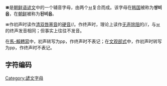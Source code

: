 {{unreferenced|time=2015-06-15T15:10:18+00:00}}
'''ㅃ'''是[[朝鲜语|朝鲜语]][[谚文|谚文]]中的一个辅音字母，由两个[[ㅂ|ㅂ]]复合而成。该字母在[[韩国|韩国]]被称为'''쌍비읍'''，在[[朝鲜|朝鲜]]被称为'''된비읍'''。

ㅃ作初声时读作[[清双唇塞音|清双唇塞音]]的[[硬音|硬音]]/{{IPA|ˀp}}/。作终声时，理论上读作[[无声除阻|无声除阻]]的/{{IPA|p ̚}}/，与[[ㅂ|ㅂ]]的终声发音相同；但事实上往往不发音。

在[[馬科恩-賴肖爾轉寫系統|馬-賴轉寫]]中，初声转写为pp，作终声时不表记；在[[文化观光部2000年式|文观部式]]中，作初声时转写为pp，作终声时不表记。

== 字符编码 ==
{{諺文輔音字母編碼|
| 닿소리=ㅃ | 닿소리 코드=U+3138 | 닿소리 HTML=&#12600;
| 첫소리=ᄈ | 첫소리 코드=U+1108 | 첫소리 HTML=&#4360;
| 끝소리=ퟦ | 끝소리 코드=<span style="color:orange">U+D7E6</span> | 끝소리 HTML=<span style="color:orange">&#55270;</span>
| 한양첫= | 한양첫 코드=U+F7B2 | 한양첫 HTML=&#63410;
| 한양끝= | 한양끝 코드=U+F8BE | 한양끝 HTML=&#63678;
|   반각=ﾳ |   반각 코드=U+FFB3 |   반각 HTML=&#65459;
}}

{{writingsystem-stub}}
{{諺文}}
{{Reflist|2}}
[[Category:諺文字母|Category:諺文字母]]